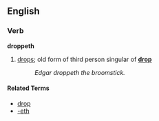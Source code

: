 ==English==
===Verb===
'''droppeth'''

# [[drops]]; old form of third person singular of '''[[drop]]'''
#: ''Edgar droppeth the broomstick.''

====Related Terms====
* [[drop]]
* [[-eth]]